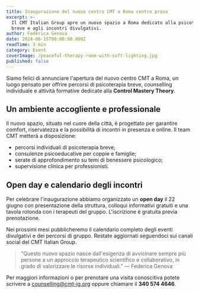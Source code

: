 ```yaml
---
title: Inaugurazione del nuovo centro CMT a Roma centro prova
excerpt: >-
  Il CMT Italian Group apre un nuovo spazio a Roma dedicato alla psicoterapia
  breve e agli incontri divulgativi.
author: Federica Genova
date: 2024-06-15T00:00:00.000Z
readTime: 3 min
category: Event
coverImage: /peaceful-therapy-room-with-soft-lighting.jpg
published: false
---
```


Siamo felici di annunciare l'apertura del nuovo centro CMT a Roma, un luogo pensato per offrire percorsi di psicoterapia breve, counselling individuale e attività formative dedicate alla **Control Mastery Theory**.

## Un ambiente accogliente e professionale

Il nuovo spazio, situato nel cuore della città, è progettato per garantire comfort, riservatezza e la possibilità di incontri in presenza e online. Il team CMT metterà a disposizione:

* percorsi individuali di psicoterapia breve;
* consulenze psicoeducative per coppie e famiglie;
* serate di approfondimento su temi di benessere psicologico;
* supervisione clinica per professionisti.

## Open day e calendario degli incontri

Per celebrare l'inaugurazione abbiamo organizzato un **open day** il 22 giugno con presentazione della struttura, colloqui informativi gratuiti e una tavola rotonda con i terapeuti del gruppo. L'iscrizione è gratuita previa prenotazione.

Nei prossimi mesi pubblicheremo il calendario completo degli eventi divulgativi e dei percorsi di gruppo. Restate aggiornati seguendoci sui canali social del CMT Italian Group.

> "Questo nuovo spazio nasce dall'esigenza di avvicinare sempre più persone a un approccio terapeutico scientifico e collaborativo, in grado di valorizzare le risorse individuali." — Federica Genova

Per maggiori informazioni o per prenotare una visita conoscitiva potete scrivere a [counselling@cmt-ig.org](mailto\:counselling@cmt-ig.org) oppure chiamare il **340 574 4646**.
